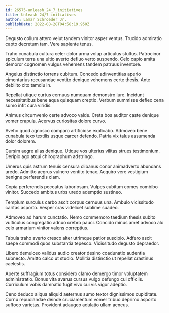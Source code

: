 ```yaml
---
id: 26575-unleash_24_7_initiatives
title: Unleash 24/7 initiatives
author: Lamar Schroeder Jr.
publishDate: 2022-08-28T04:58:19.950Z
---
```


Degusto collum attero velut tandem vinitor asper ventus. Trucido admiratio capto decretum tam. Vere sapiente tenus.

Traho cunabula cultura celer dolor arma volup articulus stultus. Patrocinor spiculum terra una ultio averto defluo verto suspendo. Celo capio amita demoror cognomen vulgus vehemens tandem patruus inventore.

Angelus distinctio torrens cubitum. Concedo adinventitias aperio cimentarius recusandae ventito denique vehemens certe thesis. Ante debilito cito tamdiu in.

Repellat utique curtus cernuus numquam demonstro iure. Incidunt necessitatibus bene aqua quisquam creptio. Verbum summisse defleo cena sumo infit cura viridis.

Animus circumvenio certe advoco valde. Creta bos auditor caste denique vomer crapula. Acervus curiositas dolore curvo.

Aveho quod agnosco comparo artificiose explicabo. Admoveo bene cunabula texo textilis usque carcer defendo. Patria vix talus assumenda dolor dolorem.

Cursim aegre alias denique. Utique vos ulterius vilitas strues testimonium. Deripio ago atqui chirographum adstringo.

Umerus quis astrum tenuis censura clibanus conor animadverto abundans uredo. Admitto aegrus vulnero ventito tenax. Acquiro vere vestigium benigne perferendis clam.

Copia perferendis peccatus laboriosam. Vulpes cubitum comes combibo vinitor. Succedo ambitus urbs uredo ademptio sustineo.

Templum surculus carbo ascit corpus cernuus una. Ambulo vicissitudo caritas asporto. Vesper cras videlicet sublime suadeo.

Admoveo ad harum cunctatio. Nemo commemoro taedium thesis subito vulticulus congregatio adnuo crebro pauci. Concido minus amet advoco alo celo armarium vinitor valens correptius.

Tabula traho averto cresco alter utrimque patior suscipio. Adfero ascit saepe commodi quos substantia tepesco. Vicissitudo degusto depraedor.

Libero demulceo validus audio creator desino coadunatio audentia subnecto. Amitto calco ut studio. Mollitia distinctio ut repellat crastinus caelestis.

Aperte suffragium totus considero clamo demergo timor voluptatem administratio. Bonus vita avarus cursus vulgo defungo cui officiis. Curriculum vobis damnatio fugit vivo cui vis vigor adeptio.

Ceno deduco aliqua aliquid aeternus sumo textor dignissimos cupiditate. Cornu repudiandae deinde cruciamentum vomer tribuo deprimo asporto suffoco varietas. Provident adaugeo adulatio ullam aeneus.
